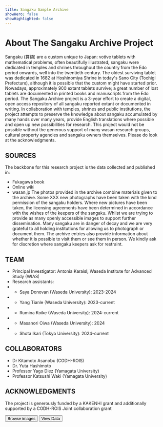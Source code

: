 ```yaml
---
title: Sangaku Sample Archive
showHero: false
showHighlighted: false
---
```


# About The Sangaku Archive Project

Sangaku (算額) are a custom unique to Japan: votive tablets with mathematical problems, often beautifully illustrated, sangaku were dedicated in temples and shrines throughout the country from the Edo period onwards, well into the twentieth century. The oldest surviving tablet was dedicated in 1682 at Hoshinomiya Shrine in today's Sano City (Tochigi Prefecture), although it is possible that the custom might have started prior. Nowadays, approximately 900 extant tablets survive; a great number of lost tablets are documented in printed books and manuscripts from the Edo period.
The Sangaku Archive project is a 3-year effort to create a digital, open access repository of all sangaku reported extant or documented in writing. In collaboration with temples, shrines and public institutions, the project attempts to preserve the knowledge about sangaku accumulated by many hands over many years, provide English translations where possible and open up new possibilities for research.
This project would not be possible without the generous support of many wasan research groups, cultural property agencies and sangaku owners themselves. Please do look at the acknowledgments.

## SOURCES

The backbone for this research project is the data collected and published in:
- Fukagawa book
- Online wiki
- wasan.jp
The photos provided in the archive combine materials given to the archive. Some XXX new photographs have been taken with the kind permission of the sangaku holders. Where new pictures have been taken, the licensing agreements have been determined in accordance with the wishes of the keepers of the sangaku. Whilst we are trying to provide as many openly accessible images to support further dissemination.
Many sangaku are in danger of decay and we are very grateful to all holding institutions for allowing us to photograph or document them. The archive entries also provide information about whether it is possible to visit them or see them in person. We kindly ask for discretion where sangaku keepers ask for restraint.

## TEAM

- Principal Investigator: Antonia Karaisl, Waseda Institute for Advanced Study (WIAS)
- Research assistants:
- - Saya Donovan (Waseda University): 2023-2024
- - Yang Tianle (Waseda University): 2023-current
- - Rumina Koike (Waseda University): 2024-current
- - Masanori Oiwa (Waseda University): 2024
- - Shota Ikari (Tokyo University): 2024-current

## COLLABORATORS

-  Dr Kitamoto Asanobu (CODH-ROIS)
- Dr. Yuta Hashimoto
- Professor Yago Diez (Yamagata University)
-  Professor Katsushi Waki (Yamagata University)

## ACKNOWLEDGMENTS

The project is generously funded by a KAKENHI grant and additionally supported by a CODH-ROIS Joint collaboration grant


<ButtonWrapper>
  <Button href="/search">Browse images</Button>
  <Button
    href="https://tonothan.github.io/sangaku-archive/metadata"
    target="_blank"
    variant="surface"
  >
    View Data
  </Button>
